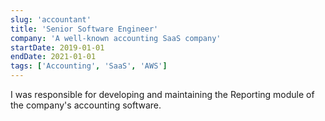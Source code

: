 ```yaml
---
slug: 'accountant'
title: 'Senior Software Engineer'
company: 'A well-known accounting SaaS company'
startDate: 2019-01-01
endDate: 2021-01-01
tags: ['Accounting', 'SaaS', 'AWS']
---
```


I was responsible for developing and maintaining the Reporting module of the company's accounting software.
